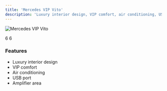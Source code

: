 ```yaml
---
title: 'Mercedes VIP Vito'
description: 'Luxury interior design, VIP comfort, air conditioning, USB port, spacious minivan with amplifier area.'
---
```


<img
  src="https://res.cloudinary.com/djzzikcey/image/upload/v1749822077/momtur_uploads/j3yzwxutuspl2fa5duhe.webp"
  alt="Mercedes VIP Vito"
/>

<CardGroup>
  <Card title="Passenger Capacity">
    6
  </Card>
  <Card title="Luggage Capacity">
    6
  </Card>
</CardGroup>

### Features

- Luxury interior design
- VIP comfort
- Air conditioning
- USB port
- Amplifier area